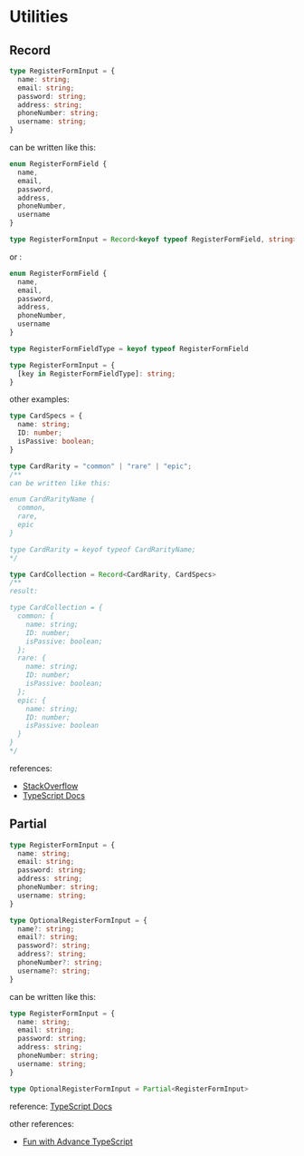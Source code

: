 # Utilities

## Record

```ts
type RegisterFormInput = {
  name: string;
  email: string;
  password: string;
  address: string;
  phoneNumber: string;
  username: string;
}
```

can be written like this:
```ts highlight=10
enum RegisterFormField {
  name,
  email,
  password,
  address,
  phoneNumber,
  username
}

type RegisterFormInput = Record<keyof typeof RegisterFormField, string>
```

or : 
```ts highlight=11
enum RegisterFormField {
  name,
  email,
  password,
  address,
  phoneNumber,
  username
}

type RegisterFormFieldType = keyof typeof RegisterFormField

type RegisterFormInput = {
  [key in RegisterFormFieldType]: string;
}
```

other examples: 
```ts highlight=1,7,20
type CardSpecs = {
  name: string;
  ID: number;
  isPassive: boolean;
}

type CardRarity = "common" | "rare" | "epic";
/**
can be written like this:

enum CardRarityName {
  common,
  rare,
  epic
}

type CardRarity = keyof typeof CardRarityName;
*/

type CardCollection = Record<CardRarity, CardSpecs>
/**
result:

type CardCollection = {
  common: {
    name: string;
    ID: number;
    isPassive: boolean;
  };
  rare: {
    name: string;
    ID: number;
    isPassive: boolean;
  };
  epic: {
    name: string;
    ID: number;
    isPassive: boolean
  }
}
*/
```

references:
- [StackOverflow](https://stackoverflow.com/questions/54438012/an-index-signature-parameter-type-cannot-be-a-union-type-consider-using-a-mappe/54438350#54438350)
- [TypeScript Docs](https://www.typescriptlang.org/docs/handbook/utility-types.html#recordkeystype)

## Partial

```ts
type RegisterFormInput = {
  name: string;
  email: string;
  password: string;
  address: string;
  phoneNumber: string;
  username: string;
}

type OptionalRegisterFormInput = {
  name?: string;
  email?: string;
  password?: string;
  address?: string;
  phoneNumber?: string;
  username?: string;
}
```

can be written like this:
```ts highlight=10
type RegisterFormInput = {
  name: string;
  email: string;
  password: string;
  address: string;
  phoneNumber: string;
  username: string;
}

type OptionalRegisterFormInput = Partial<RegisterFormInput>
```

reference: [TypeScript Docs](https://www.typescriptlang.org/docs/handbook/utility-types.html#partialtype)

other references:
- [Fun with Advance TypeScript](https://www.youtube.com/watch?v=nNse0r0aRT8)